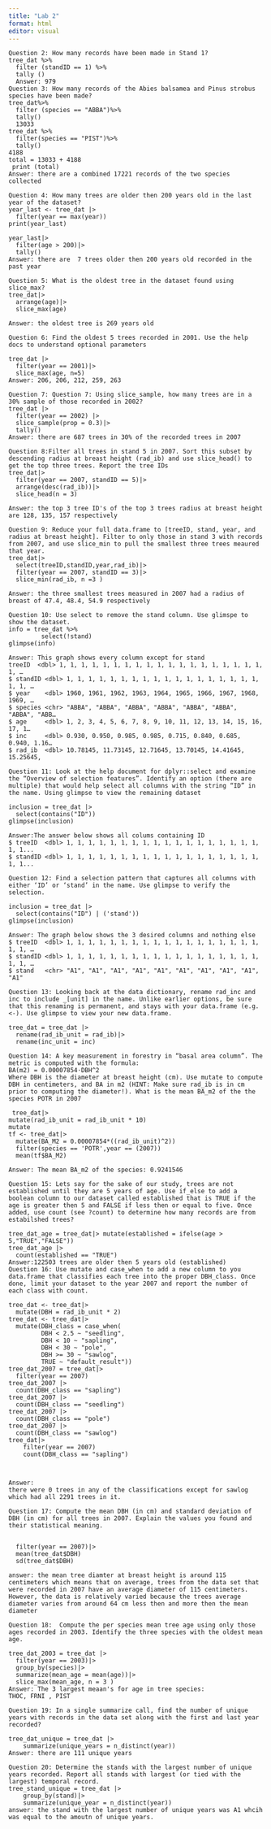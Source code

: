 ```yaml
---
title: "Lab 2"
format: html
editor: visual
---
```


```         
Question 2: How many records have been made in Stand 1?
tree_dat %>%
  filter (standID == 1) %>%
  tally () 
  Answer: 979 
Question 3: How many records of the Abies balsamea and Pinus strobus species have been made?
tree_dat%>% 
  filter (species == "ABBA")%>%
  tally()
  13033
tree_dat %>%
  filter(species == "PIST")%>%
  tally()
4188
total = 13033 + 4188
 print (total)
Answer: there are a combined 17221 records of the two species collected 

Question 4: How many trees are older then 200 years old in the last year of the dataset?
year_last <- tree_dat |>
  filter(year == max(year))
print(year_last)

year_last|>
  filter(age > 200)|>
  tally()
Answer: there are  7 trees older then 200 years old recorded in the past year 

Question 5: What is the oldest tree in the dataset found using slice_max?
tree_dat|>
  arrange(age)|>
  slice_max(age)

Answer: the oldest tree is 269 years old  

Question 6: Find the oldest 5 trees recorded in 2001. Use the help docs to understand optional parameters

tree_dat |>
  filter(year == 2001)|>
  slice_max(age, n=5)
Answer: 206, 206, 212, 259, 263

Question 7: Question 7: Using slice_sample, how many trees are in a 30% sample of those recorded in 2002?
tree_dat |>
  filter(year == 2002) |>
  slice_sample(prop = 0.3)|>
  tally()
Answer: there are 687 trees in 30% of the recorded trees in 2007 

Question 8:Filter all trees in stand 5 in 2007. Sort this subset by descending radius at breast height (rad_ib) and use slice_head() to get the top three trees. Report the tree IDs
tree_dat|>
  filter(year == 2007, standID == 5)|>
  arrange(desc(rad_ib))|>
  slice_head(n = 3)
  
Answer: the top 3 tree ID's of the top 3 trees radius at breast height are 128, 135, 157 respectively 

Question 9: Reduce your full data.frame to [treeID, stand, year, and radius at breast height]. Filter to only those in stand 3 with records from 2007, and use slice_min to pull the smallest three trees meaured that year.
tree_dat|>
  select(treeID,standID,year,rad_ib)|>
  filter(year == 2007, standID == 3)|>
  slice_min(rad_ib, n =3 )

Answer: the three smallest trees measured in 2007 had a radius of breast of 47.4, 48.4, 54.9 respectively 

Question 10: Use select to remove the stand column. Use glimspe to show the dataset.
info = tree_dat %>%
         select(!stand)
glimpse(info)

Answer: This graph shows every column except for stand 
treeID  <dbl> 1, 1, 1, 1, 1, 1, 1, 1, 1, 1, 1, 1, 1, 1, 1, 1, 1, 1, 1, 1, …
$ standID <dbl> 1, 1, 1, 1, 1, 1, 1, 1, 1, 1, 1, 1, 1, 1, 1, 1, 1, 1, 1, 1, …
$ year    <dbl> 1960, 1961, 1962, 1963, 1964, 1965, 1966, 1967, 1968, 1969, …
$ species <chr> "ABBA", "ABBA", "ABBA", "ABBA", "ABBA", "ABBA", "ABBA", "ABB…
$ age     <dbl> 1, 2, 3, 4, 5, 6, 7, 8, 9, 10, 11, 12, 13, 14, 15, 16, 17, 1…
$ inc     <dbl> 0.930, 0.950, 0.985, 0.985, 0.715, 0.840, 0.685, 0.940, 1.16…
$ rad_ib  <dbl> 10.78145, 11.73145, 12.71645, 13.70145, 14.41645, 15.25645,

Question 11: Look at the help document for dplyr::select and examine the “Overview of selection features”. Identify an option (there are multiple) that would help select all columns with the string “ID” in the name. Using glimpse to view the remaining dataset

inclusion = tree_dat |>
  select(contains("ID"))
glimpse(inclusion)

Answer:The answer below shows all colums containing ID
$ treeID  <dbl> 1, 1, 1, 1, 1, 1, 1, 1, 1, 1, 1, 1, 1, 1, 1, 1, 1, 1, 1, 1...
$ standID <dbl> 1, 1, 1, 1, 1, 1, 1, 1, 1, 1, 1, 1, 1, 1, 1, 1, 1, 1, 1, 1...

Question 12: Find a selection pattern that captures all columns with either ‘ID’ or ‘stand’ in the name. Use glimpse to verify the selection.

inclusion = tree_dat |>
  select(contains("ID") | ('stand'))
glimpse(inclusion)

Answer: The graph below shows the 3 desired columns and nothing else
$ treeID  <dbl> 1, 1, 1, 1, 1, 1, 1, 1, 1, 1, 1, 1, 1, 1, 1, 1, 1, 1, 1, 1, …
$ standID <dbl> 1, 1, 1, 1, 1, 1, 1, 1, 1, 1, 1, 1, 1, 1, 1, 1, 1, 1, 1, 1, …
$ stand   <chr> "A1", "A1", "A1", "A1", "A1", "A1", "A1", "A1", "A1", "A1"

Question 13: Looking back at the data dictionary, rename rad_inc and inc to include _[unit] in the name. Unlike earlier options, be sure that this renaming is permanent, and stays with your data.frame (e.g. <-). Use glimpse to view your new data.frame.

tree_dat = tree_dat |>
  rename(rad_ib_unit = rad_ib)|>
  rename(inc_unit = inc)

Question 14: A key measurement in forestry in “basal area column”. The metric is computed with the formula:
BA(m2) = 0.00007854⋅DBH^2
Where DBH is the diameter at breast height (cm). Use mutate to compute DBH in centimeters, and BA in m2 (HINT: Make sure rad_ib is in cm prior to computing the diameter!). What is the mean BA_m2 of the the species POTR in 2007

 tree_dat|>
mutate(rad_ib_unit = rad_ib_unit * 10) 
mutate
tf <- tree_dat|>
  mutate(BA_M2 = 0.00007854*((rad_ib_unit)^2))
  filter(species == 'POTR',year == (2007))
  mean(tf$BA_M2)

Answer: The mean BA_m2 of the species: 0.9241546

Question 15: Lets say for the sake of our study, trees are not established until they are 5 years of age. Use if_else to add a boolean column to our dataset called established that is TRUE if the age is greater then 5 and FALSE if less then or equal to five. Once added, use count (see ?count) to determine how many records are from estabilshed trees?

tree_dat_age = tree_dat|> mutate(established = ifelse(age > 5,"TRUE","FALSE"))
tree_dat_age |>
  count(established == "TRUE")
Answer:122503 trees are older then 5 years old (established) 
Question 16: Use mutate and case_when to add a new column to you data.frame that classifies each tree into the proper DBH_class. Once done, limit your dataset to the year 2007 and report the number of each class with count.

tree_dat <- tree_dat|>
  mutate(DBH = rad_ib_unit * 2)
tree_dat <- tree_dat|>  
  mutate(DBH_class = case_when(
         DBH < 2.5 ~ "seedling",
         DBH < 10 ~ "sapling", 
         DBH < 30 ~ "pole",
         DBH >= 30 ~ "sawlog",
         TRUE ~ "default_result")) 
tree_dat_2007 = tree_dat|>
  filter(year == 2007)
tree_dat_2007 |>
  count(DBH_class == "sapling")
tree_dat_2007 |> 
  count(DBH_class == "seedling")
tree_dat_2007 |> 
  count(DBH_class == "pole")
tree_dat_2007 |> 
  count(DBH_class == "sawlog")
tree_dat|>
    filter(year == 2007)
    count(DBH_class == "sapling")


  
Answer: 
there were 0 trees in any of the classifications except for sawlog which had all 2291 trees in it. 

Question 17: Compute the mean DBH (in cm) and standard deviation of DBH (in cm) for all trees in 2007. Explain the values you found and their statistical meaning.


  filter(year == 2007)|>
  mean(tree_dat$DBH)
  sd(tree_dat$DBH)
  
answer: the mean tree diamter at breast height is around 115 centimeters which means that on average, trees from the data set that were recorded in 2007 have an average diameter of 115 centimeters. However, the data is relatively varied because the trees average diameter varies from around 64 cm less then and more then the mean diameter 

Question 18:  Compute the per species mean tree age using only those ages recorded in 2003. Identify the three species with the oldest mean age.

tree_dat_2003 = tree_dat |>
  filter(year == 2003)|>
  group_by(species)|>
  summarize(mean_age = mean(age))|>
  slice_max(mean_age, n = 3 )
Answer: The 3 largest meaan's for age in tree species: 
THOC, FRNI , PIST

Question 19: In a single summarize call, find the number of unique years with records in the data set along with the first and last year recorded?

tree_dat_unique = tree_dat |> 
    summarize(unique_years = n_distinct(year))
Answer: there are 111 unique years 

Question 20: Determine the stands with the largest number of unique years recorded. Report all stands with largest (or tied with the largest) temporal record.
tree_stand_unique = tree_dat |> 
    group_by(stand)|>
    summarize(unique_year = n_distinct(year))
answer: the stand with the largest number of unique years was A1 whcih was equal to the amoutn of unique years. 

  
```
